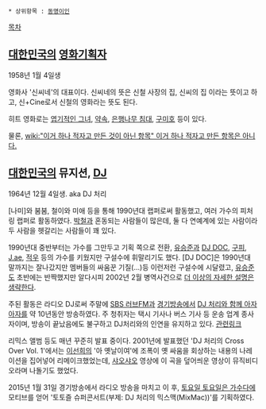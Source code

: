  * 상위항목 : [[동명이인]]

[[목차]]

== [[대한민국]]의 [[영화]]기획자 ==
1958년 1월 4일생

영화사 '신씨네'의 대표이다. 신씨네의 뜻은 신철 사장의 집, 신씨의 집 이라는 뜻이고 하고, 신+Cine로서 신철의 영화라는 뜻도 된다.

히트 영화로는 [[엽기적인 그녀]], [[약속]], [[은행나무 침대]], [[구미호]] 등이 있다.

물론, [[wiki:"이거 하나 적자고 만든 것이 아닌 항목" 이거 하나 적자고 만든 항목은 아니다.]]

== [[대한민국]]의 뮤지션, [[DJ]] ==
1964년 12월 4일생. aka DJ 처리 

[나미]와 붐붐, 철이와 미애 등을 통해 1990년대 랩퍼로써 활동했고, 여러 가수의 피처링 랩퍼로 활동하였다. [[박철]]과 혼동되는 사람들이 많은데, 둘 다 연예계에 있는 사람이라 두 사람을 헷갈리는 사람들이 꽤 있다.

1990년대 중반부터는 가수를 그만두고 기획 쪽으로 전환, [[유승준]]과 [[DJ DOC]], [[구피]], [[J.ae]], [[적우]] 등의 가수를 키웠지만 구설수에 휘말리기도 했다. [DJ DOC]은 1990년대 말까지는 잘나갔지만 멤버들의 싸움꾼 기질(...)등 이런저런 구설수에 시달렸고, [[유승준]]도 초반에는 반짝했지만 알다시피 2002년 2월 병역사건으로 [[더 이상의 자세한 설명은 생략한다]].

주된 활동은 라디오 DJ로써 주말에 [[SBS 러브FM]]과 [[경기방송]]에서 [[DJ 처리와 함께 아자아자]]를 약 10년동안 방송하였다. 주 청취자는 택시 기사나 버스 기사 등 운송 업계 종사자이며, 방송이 끝났음에도 불구하고 DJ처리와의 인연을 유지하고 있다. [http://www.segye.com/content/html/2015/03/20/20150320004039.html?OutUrl=naver 관련링크]

리믹스 앨범 등도 매년 꾸준히 발표 중이다. 2001년에 발표했던 'DJ 처리의 Cross Over Vol. 1'에서는 [[이선희]]의 '아 옛날이여'에 조폭이 옛 싸움을 회상하는 내용의 나레이션을 집어넣어 리메이크했었는데, [[샤오샤오]] 영상에 이 곡을 덮어씌운 영상이 뮤직비디오라며 나돌기도 했었다. 

2015년 1월 31일 경기방송에서 라디오 방송을 마치고 이 후, [[토요일 토요일은 가수다]]에 모티브를 얻어 '토토즐 슈퍼콘서트(부제: DJ 처리의 믹스맥(MixMac))'를 기획하였다.
